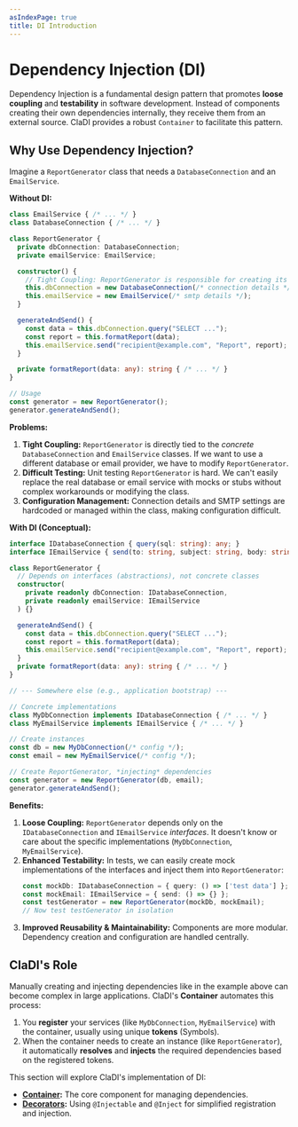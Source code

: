 ```yaml
---
asIndexPage: true
title: DI Introduction
---
```


# Dependency Injection (DI)

Dependency Injection is a fundamental design pattern that promotes **loose coupling** and **testability** in software development. Instead of components creating their own dependencies internally, they receive them from an external source. ClaDI provides a robust `Container` to facilitate this pattern.

## Why Use Dependency Injection?

Imagine a `ReportGenerator` class that needs a `DatabaseConnection` and an `EmailService`.

**Without DI:**

```typescript
class EmailService { /* ... */ }
class DatabaseConnection { /* ... */ }

class ReportGenerator {
  private dbConnection: DatabaseConnection;
  private emailService: EmailService;

  constructor() {
    // Tight Coupling: ReportGenerator is responsible for creating its dependencies
    this.dbConnection = new DatabaseConnection(/* connection details */);
    this.emailService = new EmailService(/* smtp details */);
  }

  generateAndSend() {
    const data = this.dbConnection.query("SELECT ...");
    const report = this.formatReport(data);
    this.emailService.send("recipient@example.com", "Report", report);
  }

  private formatReport(data: any): string { /* ... */ }
}

// Usage
const generator = new ReportGenerator();
generator.generateAndSend();
```

**Problems:**

1.  **Tight Coupling:** `ReportGenerator` is directly tied to the *concrete* `DatabaseConnection` and `EmailService` classes. If we want to use a different database or email provider, we have to modify `ReportGenerator`.
2.  **Difficult Testing:** Unit testing `ReportGenerator` is hard. We can't easily replace the real database or email service with mocks or stubs without complex workarounds or modifying the class.
3.  **Configuration Management:** Connection details and SMTP settings are hardcoded or managed within the class, making configuration difficult.

**With DI (Conceptual):**

```typescript
interface IDatabaseConnection { query(sql: string): any; }
interface IEmailService { send(to: string, subject: string, body: string): void; }

class ReportGenerator {
  // Depends on interfaces (abstractions), not concrete classes
  constructor(
    private readonly dbConnection: IDatabaseConnection,
    private readonly emailService: IEmailService
  ) {}

  generateAndSend() {
    const data = this.dbConnection.query("SELECT ...");
    const report = this.formatReport(data);
    this.emailService.send("recipient@example.com", "Report", report);
  }
  private formatReport(data: any): string { /* ... */ }
}

// --- Somewhere else (e.g., application bootstrap) ---

// Concrete implementations
class MyDbConnection implements IDatabaseConnection { /* ... */ }
class MyEmailService implements IEmailService { /* ... */ }

// Create instances
const db = new MyDbConnection(/* config */);
const email = new MyEmailService(/* config */);

// Create ReportGenerator, *injecting* dependencies
const generator = new ReportGenerator(db, email);
generator.generateAndSend();
```

**Benefits:**

1.  **Loose Coupling:** `ReportGenerator` depends only on the `IDatabaseConnection` and `IEmailService` *interfaces*. It doesn't know or care about the specific implementations (`MyDbConnection`, `MyEmailService`).
2.  **Enhanced Testability:** In tests, we can easily create mock implementations of the interfaces and inject them into `ReportGenerator`:
    ```typescript
    const mockDb: IDatabaseConnection = { query: () => ['test data'] };
    const mockEmail: IEmailService = { send: () => {} };
    const testGenerator = new ReportGenerator(mockDb, mockEmail);
    // Now test testGenerator in isolation
    ```
3.  **Improved Reusability & Maintainability:** Components are more modular. Dependency creation and configuration are handled centrally.

## ClaDI's Role

Manually creating and injecting dependencies like in the example above can become complex in large applications. ClaDI's **Container** automates this process:

1.  You **register** your services (like `MyDbConnection`, `MyEmailService`) with the container, usually using unique **tokens** (Symbols).
2.  When the container needs to create an instance (like `ReportGenerator`), it automatically **resolves** and **injects** the required dependencies based on the registered tokens.

This section will explore ClaDI's implementation of DI:

-   **[Container](./container):** The core component for managing dependencies.
-   **[Decorators](./decorators):** Using `@Injectable` and `@Inject` for simplified registration and injection. 